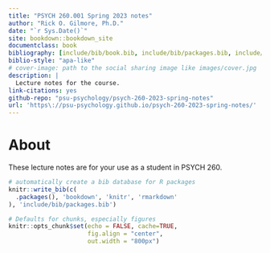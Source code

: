 ```yaml
--- 
title: "PSYCH 260.001 Spring 2023 notes"
author: "Rick O. Gilmore, Ph.D."
date: "`r Sys.Date()`"
site: bookdown::bookdown_site
documentclass: book
bibliography: [include/bib/book.bib, include/bib/packages.bib, include/bib/psych260.bib]
biblio-style: "apa-like"
# cover-image: path to the social sharing image like images/cover.jpg
description: |
  Lecture notes for the course.
link-citations: yes
github-repo: "psu-psychology/psych-260-2023-spring-notes"
url: 'https\://psu-psychology.github.io/psych-260-2023-spring-notes/'
---
```


# About {-}

These lecture notes are for your use as a student in PSYCH 260.

```r
# automatically create a bib database for R packages
knitr::write_bib(c(
  .packages(), 'bookdown', 'knitr', 'rmarkdown'
), 'include/bib/packages.bib')
```


```r
# Defaults for chunks, especially figures
knitr::opts_chunk$set(echo = FALSE, cache=TRUE, 
                      fig.align = "center",
                      out.width = "800px")
```
